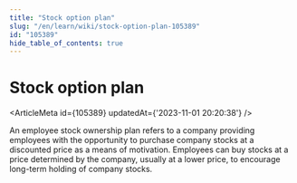 ```yaml
---
title: "Stock option plan"
slug: "/en/learn/wiki/stock-option-plan-105389"
id: "105389"
hide_table_of_contents: true
---
```



# Stock option plan

<ArticleMeta id={105389} updatedAt={'2023-11-01 20:20:38'} />
<div className='border-solid border-b border-t-0 my-4 border-[var(--ifm-color-gray-300)]' />

An employee stock ownership plan refers to a company providing employees with the opportunity to purchase company stocks at a discounted price as a means of motivation. Employees can buy stocks at a price determined by the company, usually at a lower price, to encourage long-term holding of company stocks.
